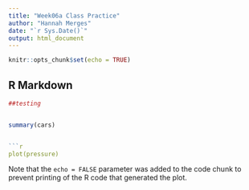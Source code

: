 ```yaml
---
title: "Week06a Class Practice"
author: "Hannah Merges"
date: "`r Sys.Date()`"
output: html_document
---
```


```r
knitr::opts_chunk$set(echo = TRUE)
```

## R Markdown

```r

##testing 


```




```r

```


```r
summary(cars)


```r
plot(pressure)
```

Note that the `echo = FALSE` parameter was added to the code chunk to prevent printing of the R code that generated the plot.
